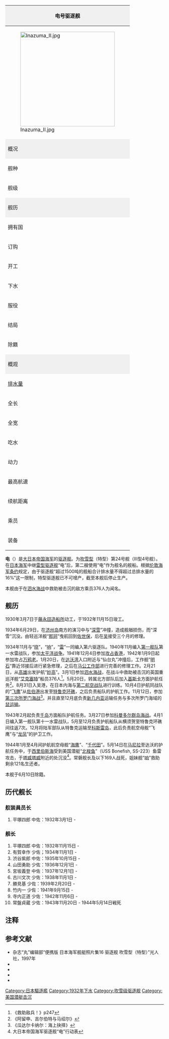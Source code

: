 <div class="thumb tright">
{| class="wikitable" style="margin: 0em; width: 300px; background:#ffffff; font-size: 14px"
!colspan="2" style="background: #f0f0f0"|电号驱逐舰
|-
|colspan="2"|[[File:Inazuma_II.jpg|300px]]
|-
!colspan="2" style="background: #f0f0f0"|概况
|-
|舰种||[[驱逐舰|驱逐舰]]
|-
|舰级||[[吹雪型驱逐舰|吹雪型驱逐舰]]（24号舰）
|-
!style="background: #f0f0f0"|舰历||[[File:Naval_Ensign_of_Japan.svg|50px]]
|-
|拥有国||[[File:Merchant_flag_of_Japan_(1870).svg|25px]][[大日本帝国|大日本帝国]]
|-
|订购||[[昭和2年度舰艇补充计划|昭和2年度舰艇补充计划]]
|-
|开工||1930年3月7日
|-
|下水||1932年2月25日
|-
|服役||1932年11月15日
|-
|结局||1944年5月14日战沉
|-
|除籍||1944年6月10日
|-
!colspan="2" style="background: #f0f0f0"|概观
|-
|[[排水量|排水量]]||基准：1,680吨<br />公试：1,980吨
|-
|全长||118米 （水线长：115.3米）
|-
|全宽||10.36米
|-
|吃水||3.2米
|-
|动力||{{lang|ja|ロ}}号舰本式重油锅炉3座<br />舰本式蒸汽涡轮主机2座2轴<br />50,000匹马力
|-
|最高航速||38.0[[节|节]]
|-
|续航距离||5,000浬（14节）
|-
|乘员||219名
|-
|装备||3座12.7厘米双联装舰砲<br />2座13毫米单装机枪<br />3座61厘米3联装鱼雷发射管
|}
</div>

'''电'''（{{lang|ja|いなづま}}）是[[大日本帝国海军|大日本帝国海军]]的[[驱逐舰|驱逐舰]]。为[[吹雪型驅逐艦|吹雪型]]（特型）第24号舰（III型4号舰）。在[[日本海军|日本海军]]中继[[雷型驱逐舰|雷型驱逐舰]]“电”后，第二艘使用“电”作为舰名的舰船。根据[[伦敦海军条约|伦敦海军条约]]规定，由于驱逐舰“超过1500吨的舰船合计排水量不得超过总排水量的16%”这一限制，特型驱逐舰已不可增产，截至本舰后停止生产。

本舰由于在[[泗水海战|泗水海战]]中救助被击沉的敌方乘员376人为闻名。

== 舰历 ==

1930年3月7日于[[藤永田造船所|藤永田造船所]]动工，于1932年11月15日竣工。

1934年6月29日，在[[济州岛|济州岛]]南方的演习中与“[[深雪号驱逐舰|深雪]]”冲撞，造成舰艏损伤，而“深雪”沉没。由轻巡洋舰“[[那珂号轻巡洋舰|那珂]]”曳航回到[[佐世保港|佐世保]]，后在[[吴市|吴]]接受三个月的修理。

1934年11月与“[[晓号驱逐舰_(吹雪型)|晓]]”，“[[响号驱逐舰_(吹雪型)|响]]”，“[[雷号驱逐舰_(吹雪型)|雷]]”一同编入第六驱逐队。1940年11月编入[[第一舰队（日本海军）|第一舰队]]第一水雷战队，参加[[太平洋战争|太平洋战争]]。1941年12月4日参加[[香港保卫战|攻占香港]]，1942年1月9日起参加攻占[[万鸦老|万鸦老]]。1月20日，在[[达沃市|达沃湾]]入口附近与“仙台丸”冲撞后，工作舰”[[明石号工作舰|明石]]“靠近邻接后进行紧急修理，之后在[[高雄警備府|马公工作部]]进行完善的修理工作。2月21日，从[[高雄市|高雄]]出发护航“[[妙高号重巡洋舰|妙高]]”。3月1日参加[[泗水海战|泗水海战]]，在战斗中救助被击沉的英国重巡洋舰“[[艾克塞特号重巡洋舰|艾克塞特]]”船员376人<ref>《救助敌兵！》p247</ref>。5月20日，转属北方部队后加入[[基斯卡岛|基斯卡]]方面护航任务<ref>《阿留申、吉尔伯特与马绍尔》</ref>。8月31日入吴港，在日本内海与[[第二航空战队|第二航空战队]]进行训练。10月4日护航同战队的“[[飞鹰号航空母舰|飞鹰]]”从[[佐伯港|佐伯港]]出发至[[楚克|特鲁克环礁]]，之后负责船队的护航工作。11月12日，参加[[第三次所罗门海战|第三次所罗门海战]]<ref>《瓜达尔卡纳尔：海上抉择》</ref>。并且直至12月底负责[[新几内亚|新几内亚]]运输任务与多次所罗门海域的[[东京快车|鼠运输]]。

1943年2月起负责[[千岛群岛|千岛]]方面船队护航任务。3月27日参加[[科曼多尔群岛海战|科曼多尔群岛海战]]。4月1日编入第一舰队第十一水雷战队，5月至12月负责护航船队从横须贺至特鲁克环礁间往返7次。12月将陆军部队从特鲁克运输至[[科斯雷|科斯雷岛]]，此后负责航空母舰“飞鹰”与“[[龙凤号航空母舰|龙凤]]”的护卫工作。

1944年1月至4月间护航航空母舰“[[海鹰号航空母舰|海鹰]]”、“[[千代田号航空母舰|千代田]]”。5月14日在[[马尼拉|马尼拉]]至达沃的护航任务中，于[[西里伯斯海|西里伯斯海]]受到美国潜艇“[[北梭鱼号潜水艇|北梭鱼]]”（USS Bonefish, SS-223）鱼雷攻击，于[[塔威塔威省|塔威塔威]]附近的{{coord|5|8|N|119|38|E|type:landmark_region:PH|display=inline,title}}处沉没<ref>大日本帝国海军驱逐舰“电”行动表</ref>。常磐舰长及以下169人战死，姐妹舰“[[响号驱逐舰_(吹雪型)|响]]”救助剩余121名生还者。

本舰于6月10日除籍。

== 历代舰长 ==

=== 舣装員员长 ===

#平塚四郎 中佐：1932年3月1日 -

=== 舰长 ===
#平塚四郎 中佐：1932年11月15日 -
#有賀幸作 少佐；1934年11月1日 -
#渋谷紫郎 中佐：1935年10月15日 -
#山田勇助 少佐：1936年12月1日 -
#宮坂義登 中佐：1937年12月1日 -
#古川文次 少佐：1938年11月1日 -
#勝見基 少佐：1939年2月20日 -
#竹内一 少佐：1941年9月15日 -
#寺内正道 少佐：1942年11月6日 -
#常盤貞蔵 少佐：1943年11月20日 - 1944年5月14日戦死

== 注释 ==

<references />

== 参考文献 ==
*杂志“丸”编辑部“便携版 日本海军舰艇照片集16 驱逐舰 吹雪型（特型）”光人社，1997年 {{ja icon}}
*{{Cite book
|author=惠隆之介
|coauthors=
|year=2006
|title=救助敌兵！——救助英国兵422名的“雷”号驱逐舰长工藤
|publisher=草思社
|isbn=4794214995
|ref=救助敌兵}}
*{{cite book
|author=Samuel Eliot Morison
|year=2011
|title=阿留申、吉尔伯特与马绍尔 1942年6月至1944年4月：美国海军在第二次世界大战中的历史 第7卷
|publisher=Naval Institute Press
|isbn=1591145538
|ref=《阿留申、吉尔伯特与马绍尔》}}
*{{cite book
|author=Eric M. Hammel 
|year=1988
|title=瓜达尔卡纳尔：海上抉择，瓜达尔卡纳尔海战 1942年11月13日-15日
|publisher=Pacifica Press (CA)
|isbn=0935553355
|ref=《瓜达尔卡纳尔：海上抉择》
}}
*{{cite web
|url= http://www.combinedfleet.com/Inazum_t.htm  CombinedFleet.com
|title= 大日本帝国海军驱逐舰“电”行动表
|last= Nevitt
|first= Allyn D.
|year= 1997
|work= Long Lancers
|publisher= Combinedfleet.com
|accessdate= 2014-04-09
|archive-date= 2016-03-03
|archive-url= https://web.archive.org/web/20160303193529/http://www.combinedfleet.com/inazum_t.htm
|dead-url= no
}}

{{日本驱逐舰}}
{{吹雪型驱逐舰}}
{{DEFAULTSORT:|Inaduma}}
[[Category:日本驅逐艦|Category:日本驅逐艦]]
[[Category:1932年下水|Category:1932年下水]]
[[Category:吹雪级驱逐舰|Category:吹雪级驱逐舰]]
[[Category:美国潜艇击沉|Category:美国潜艇击沉]]